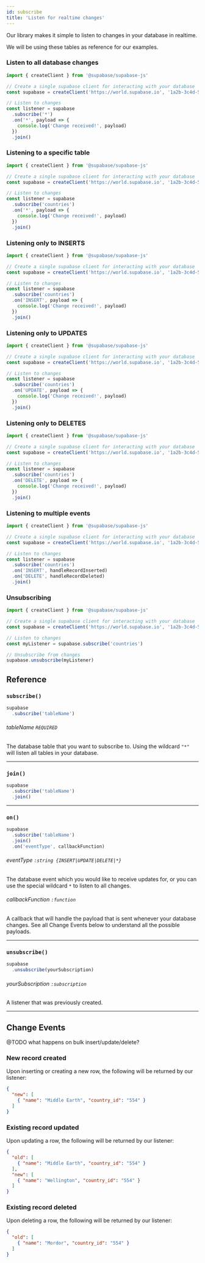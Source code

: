 ```yaml
---
id: subscribe
title: 'Listen for realtime changes'
---
```



Our library makes it simple to listen to changes in your database in realtime.

We will be using these tables as reference for our examples.

<DummyData />

### Listen to all database changes

<!-- prettier-ignore -->
```js {8}
import { createClient } from '@supabase/supabase-js'

// Create a single supabase client for interacting with your database
const supabase = createClient('https://world.supabase.io', '1a2b-3c4d-5e6f-7g8h')

// Listen to changes
const listener = supabase
  .subscribe('*')
  .on('*', payload => {
    console.log('Change received!', payload)
  })
  .join()
```

### Listening to a specific table

<!-- prettier-ignore -->
```js {8}
import { createClient } from '@supabase/supabase-js'

// Create a single supabase client for interacting with your database
const supabase = createClient('https://world.supabase.io', '1a2b-3c4d-5e6f-7g8h')

// Listen to changes
const listener = supabase
  .subscribe('countries')
  .on('*', payload => {
    console.log('Change received!', payload)
  })
  .join()
```

### Listening only to INSERTS

<!-- prettier-ignore -->
```js {9}
import { createClient } from '@supabase/supabase-js'

// Create a single supabase client for interacting with your database
const supabase = createClient('https://world.supabase.io', '1a2b-3c4d-5e6f-7g8h')

// Listen to changes
const listener = supabase
  .subscribe('countries')
  .on('INSERT', payload => {
    console.log('Change received!', payload)
  })
  .join()
```

### Listening only to UPDATES

<!-- prettier-ignore -->
```js {9}
import { createClient } from '@supabase/supabase-js'

// Create a single supabase client for interacting with your database
const supabase = createClient('https://world.supabase.io', '1a2b-3c4d-5e6f-7g8h')

// Listen to changes
const listener = supabase
  .subscribe('countries')
  .on('UPDATE', payload => {
    console.log('Change received!', payload)
  })
  .join()
```

### Listening only to DELETES

<!-- prettier-ignore -->
```js {9}
import { createClient } from '@supabase/supabase-js'

// Create a single supabase client for interacting with your database
const supabase = createClient('https://world.supabase.io', '1a2b-3c4d-5e6f-7g8h')

// Listen to changes
const listener = supabase
  .subscribe('countries')
  .on('DELETE', payload => {
    console.log('Change received!', payload)
  })
  .join()
```

### Listening to multiple events

<!-- prettier-ignore -->
```js {9-10}
import { createClient } from '@supabase/supabase-js'

// Create a single supabase client for interacting with your database
const supabase = createClient('https://world.supabase.io', '1a2b-3c4d-5e6f-7g8h')

// Listen to changes
const listener = supabase
  .subscribe('countries')
  .on('INSERT', handleRecordInserted)
  .on('DELETE', handleRecordDeleted)
  .join()
```

### Unsubscribing

<!-- prettier-ignore -->
```js {10}
import { createClient } from '@supabase/supabase-js'

// Create a single supabase client for interacting with your database
const supabase = createClient('https://world.supabase.io', '1a2b-3c4d-5e6f-7g8h')

// Listen to changes
const myListener = supabase.subscribe('countries')

// Unsubscribe from changes
supabase.unsubscribe(myListener)
```




## Reference

### `subscribe()`

<!-- prettier-ignore -->
```js {2}
supabase
  .subscribe('tableName')
```

###### tableName `REQUIRED`  
The database table that you want to subscribe to. Using the wildcard `"*"` will listen all tables in your database.


----

### `join()`

<!-- prettier-ignore -->
```js {3}
supabase
  .subscribe('tableName')
  .join()
```


----

### `on()`

<!-- prettier-ignore -->
```js {4}
supabase
  .subscribe('tableName')
  .join()
  .on('eventType', callbackFunction)
```

###### eventType `:string {INSERT|UPDATE|DELETE|*}`  
The database event which you would like to receive updates for, or you can use the special wildcard `*` to listen to all changes.

###### callbackFunction `:function`  
A callback that will handle the payload that is sent whenever your database changes. See all Change Events below to understand all the possible payloads.


----


### `unsubscribe()`

<!-- prettier-ignore -->
```js {2}
supabase
  .unsubscribe(yourSubscription)
```

###### yourSubscription `:subscription`  
A listener that was previously created.


----

## Change Events

@TODO what happens on bulk insert/update/delete?

### New record created

Upon inserting or creating a new row, the following will be returned by our listener:

```json
{
  "new": [
    { "name": "Middle Earth", "country_id": "554" }
  ]
}
```

### Existing record updated


Upon updating a row, the following will be returned by our listener:

```json
{
  "old": [
    { "name": "Middle Earth", "country_id": "554" }
  ],
  "new": [
    { "name": "Wellington", "country_id": "554" }
  ]
}
```

### Existing record deleted


Upon deleting a row, the following will be returned by our listener:

```json
{
  "old": [
    { "name": "Mordor", "country_id": "554" }
  ]
}
```

